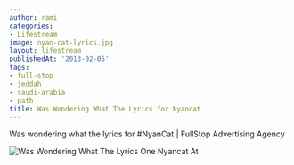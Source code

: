 ```yaml
---
author: rami
categories:
- Lifestream
image: nyan-cat-lyrics.jpg
layout: lifestream
publishedAt: '2013-02-05'
tags:
- full-stop
- jeddah
- saudi-arabia
- path
title: Was Wondering What The Lyrics for Nyancat
---
```


Was wondering what the lyrics for #NyanCat | FullStop Advertising Agency

![Was Wondering What The Lyrics One Nyancat At](/assets/images/content/lifestream/nyan-cat-lyrics.jpg)
